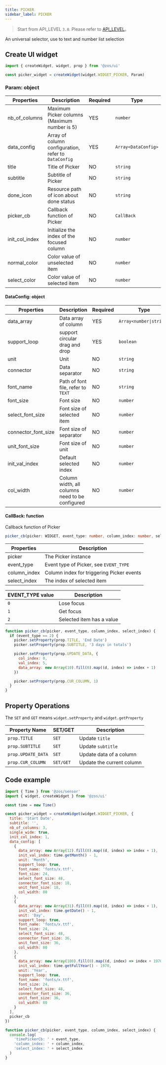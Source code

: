 ```yaml
---
title: PICKER
sidebar_label: PICKER
---
```


> Start from API_LEVEL `3.0`. Please refer to [API_LEVEL](../../../../../guides/framework/device/compatibility.md)。

An universal selector, use to text and number list selection

## Create UI widget

```js
import { createWidget, widget, prop } from '@zos/ui'

const picker_widget = createWidget(widget.WIDGET_PICKER, Param)
```

### Param: object

| Properties     | Description                                          | Required | Type                |
| -------------- | ---------------------------------------------------- | -------- | ------------------- |
| nb_of_columns  | Maximum Picker columns (Maximum number is 5)         | YES      | `number`            |
| data_config    | Array of column configuration, refer to `DataConfig` | YES      | `Array<DataConfig>` |
| title          | Title of Picker                                      | NO       | `string`            |
| subtitle       | Subtitle of Picker                                   | NO       | `string`            |
| done_icon      | Resource path of icon about done status              | NO       | `string`            |
| picker_cb      | Callback function of Picker                          | NO       | `CallBack`          |
| init_col_index | Initialize the index of the focused column           | NO       | `number`            |
| normal_color   | Color value of unselected item                       | NO       | `number`            |
| select_color   | Color value of selected item                         | NO       | `number`            |

#### DataConfig: object

| Properties          | Description                                     | Required | Type                                   |
| ------------------- | ----------------------------------------------- | -------- | -------------------------------------- |
| data_array          | Data array of column                            | YES      | <code>Array\<number&#124;string\></code> |
| support_loop        | support circular drag and drop                  | YES      | `boolean`                              |
| unit                | Unit                                            | NO       | `string`                               |
| connector           | Data separator                                  | NO       | `string`                               |
| font_name           | Path of font file, refer to `TEXT`              | NO       | `string`                               |
| font_size           | Font size                                       | NO       | `number`                               |
| select_font_size    | Font size of selected item                      | NO       | `number`                               |
| connector_font_size | Font size of separator                          | NO       | `number`                               |
| unit_font_size      | Font size of unit                               | NO       | `number`                               |
| init_val_index      | Default selected index                          | NO       | `number`                               |
| col_width           | Column width, all columns need to be configured | NO       | `number`                               |

#### CallBack: function

Callback function of Picker

```ts
picker_cb(picker: WIDGET, event_type: number, column_index: number, select_index: index): void
```

| Properties   | Description                               |
| ------------ | ----------------------------------------- |
| picker       | The Picker instance                       |
| event_type   | Event type of Picker, see `EVENT_TYPE`    |
| column_index | Column index for triggering Picker events |
| select_index | The index of selected item                |

| EVENT_TYPE value | Description               |
| ---------------- | ------------------------- |
| `0`              | Lose focus                |
| `1`              | Get focus                 |
| `2`              | Selected item has a value |

```js
function picker_cb(picker, event_type, column_index, select_index) {
  if (event_type == 2) {
    picker.setProperty(prop.TITLE, 'End Date')
    picker.setProperty(prop.SUBTITLE, '3 days in totals')

    picker.setProperty(prop.UPDATE_DATA, {
      col_index: 0,
      val_index: 5,
      data_array: new Array(10).fill(0).map((d, index) => index + 1)
    })

    picker.setProperty(prop.CUR_COLUMN, 1)
  }
}
```

## Property Operations

The `SET` and `GET` means `widget.setProperty` and `widget.getProperty`

| Property Name      | SET/GET   | Description               |
| ------------------ | --------- | ------------------------- |
| `prop.TITLE`       | `SET`     | Update `title`            |
| `prop.SUBTITLE`    | `SET`     | Update `subtitle`         |
| `prop.UPDATE_DATA` | `SET`     | Update data of a column   |
| `prop.CUR_COLUMN`  | `SET/GET` | Update the current column |

## Code example

```js
import { Time } from '@zos/sensor'
import { widget, createWidget } from '@zos/ui'

const time = new Time()

const picker_widget = createWidget(widget.WIDGET_PICKER, {
  title: 'Start Date',
  subtitle: '',
  nb_of_columns: 3,
  single_wide: true,
  init_col_index: 1,
  data_config: [
    {
      data_array: new Array(12).fill(0).map((d, index) => index + 1),
      init_val_index: time.getMonth() - 1,
      unit: 'Month',
      support_loop: true,
      font_name: 'fonts/x.ttf',
      font_size: 24,
      select_font_size: 48,
      connector_font_size: 18,
      unit_font_size: 18,
      col_width: 80
    },
    {
      data_array: new Array(31).fill(0).map((d, index) => index + 1),
      init_val_index: time.getDate() - 1,
      unit: 'Day',
      support_loop: true,
      font_name: 'fonts/x.ttf',
      font_size: 24,
      select_font_size: 48,
      connector_font_size: 36,
      unit_font_size: 36,
      col_width: 80
    },
    {
      data_array: new Array(100).fill(0).map((d, index) => index + 1970),
      init_val_index: time.getFullYear() - 1970,
      unit: 'Year',
      support_loop: true,
      font_name: 'fonts/x.ttf',
      font_size: 24,
      select_font_size: 48,
      connector_font_size: 36,
      unit_font_size: 36,
      col_width: 80
    }
  ],
  picker_cb
})

function picker_cb(picker, event_type, column_index, select_index) {
  console.log(
    'timePickerCb: ' + event_type,
    'column_index: ' + column_index,
    'select_index: ' + select_index
  )
}
```
